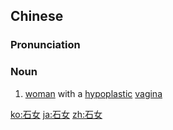 ==Chinese==
{{zh-forms}}

===Pronunciation===
{{zh-pron
|m=shínǚ
|c=sek6 neoi5
|mn=qz:si̍t-lír/tp,xm:se̍k-lú/kh,zz:se̍k-lí/twv:chio̍h-lú
|cat=n
}}

===Noun===
{{zh-noun}}

# [[woman]] with a [[hypoplastic]] [[vagina]]

[[ko:石女]]
[[ja:石女]]
[[zh:石女]]